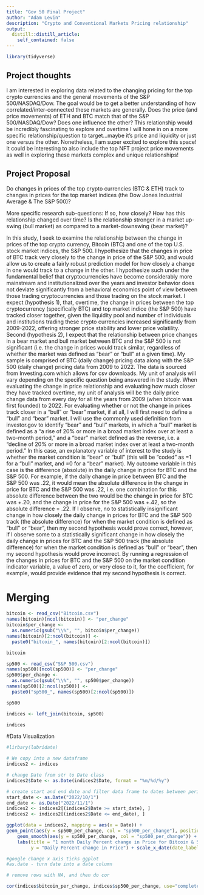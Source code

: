 ```yaml
---
title: "Gov 50 Final Project"
author: "Adam Levin"
description: "Crypto and Conventional Markets Pricing relationship"
output:
  distill::distill_article:
    self_contained: false
---
```


```r
library(tidyverse)
```


## Project thoughts

I am interested in exploring data related to the changing pricing for the top crypto currencies and the general movements of the S&P 500/NASDAQ/Dow. The goal would be to get a better understanding of how correlated/inter-connected these markets are generally. Does the price (and price movements) of ETH and BTC match that of the S&P 500/NASDAQ/Dow? Does one influence the other? This relationship would be incredibly fascinating to explore and overtime I will hone in on a more specific relationship/question to target...maybe it's price and liquidity or just one versus the other. Nonetheless, I am super excited to explore this space! It could be interesting to also include the top NFT project price movements as well in exploring these markets complex and unique relationships!

## Project Proposal 

Do changes in prices of the top crypto currencies (BTC & ETH) track to changes in prices for the top market indices (the Dow Jones Industrial Average & The S&P 500)? 

More specific research sub-questions:
If so, how closely? 
How has this relationship changed over time? 
Is the relationship stronger in a market up-swing (bull market) as compared to a market-downswing (bear market)? 

In this study, I seek to examine the relationship between the change in prices of the top crypto currency, Bitcoin (BTC) and one of the top U.S. stock market indices, the S&P 500. I hypothesize that the changes in price of BTC track very closely to the change in price of the S&P 500, and would allow us to create a fairly robust prediction model for how closely a change in one would track to a change in the other. I hypothesize such under the fundamental belief that cryptocurrencies have become considerably more mainstream and institutionalized over the years and investor behavior does not deviate significantly from a behavioral economics point of view between those trading cryptocurrencies and those trading on the stock market. I expect (hypothesis 1), that, overtime, the change in prices between the top cryptocurrency (specifically BTC) and top market indice (the S&P 500) have tracked closer together, given the liquidity pool and number of individuals and institutions trading these crypto currencies increased significantly from 2009-2022, offering stronger price stability and lower price volatility. Second (hypothesis 2), I expect that the relationship between price changes in a bear market and bull market between BTC and the S&P 500 is not significant (i.e. the change in prices would track similar, regardless of whether the market was defined as “bear” or “bull” at a given time). My sample is comprised  of BTC (daily change) pricing data along with the S&P 500 (daily change) pricing data from 2009 to 2022. The data is sourced from Investing.com which allows for csv downloads. My unit of analysis will vary depending on the specific question being answered in the study. When evaluating the change in price relationship and evaluating how much closer they have tracked overtime, my unit of analysis will be the daily price change data from every day for all the years from 2009 (when bitcoin was first founded) to 2022. For evaluating whether or not the change in prices track closer in a “bull” or “bear” market, if at all, I will first need to define a “bull” and “bear” market. I will use the commonly used definition from investor.gov to identify “bear” and “bull” markets, in which a “bull” market is defined as a “a rise of 20% or more in a broad market index over at least a two-month period,” and a “bear” market defined as the reverse, i.e. a “decline of 20% or more in a broad market index over at least a two-month period.” In this case, an explanatory variable of interest to the study is whether the market condition is “bear” or “bull” (this will be “coded” as =1 for a “bull” market, and =0 for a “bear” market). My outcome variable in this case is the difference (absolute) in the daily change in price for BTC and the S&P 500. For example, if the daily change in price between BTC and the S&P 500 was .22, it would mean the absolute difference in the change in price for BTC and the S&P 500 was .22, i.e. one combination for this absolute difference between the two would be the change in price for BTC was +.20, and the change in price for the S&P 500 was +.42, so the absolute difference = .22. If I observe, no to statistically insignificant change in how closely the daily change in prices for BTC and the S&P 500 track (the absolute difference) for when the market condition is defined as “bull” or “bear”, then my second hypothesis would prove correct, however, if I observe some to a statistically significant change in how closely the daily change in prices for BTC and the S&P 500 track (the absolute difference) for when the market condition is defined as “bull” or “bear”, then my second hypothesis would prove incorrect. By running a regression of the changes in prices for BTC and the S&P 500 on the market condition indicator variable, a value of zero, or very close to it, for the coefficient, for example, would provide evidence that my second hypothesis is correct. 







# Merging

```r
bitcoin <- read_csv("Bitcoin.csv")
names(bitcoin)[ncol(bitcoin)] <- "per_change"
bitcoin$per_change <-
  as.numeric(gsub("\\%", "", bitcoin$per_change))
names(bitcoin)[2:ncol(bitcoin)] <- 
  paste0("bitcoin_", names(bitcoin)[2:ncol(bitcoin)])

bitcoin

sp500 <- read_csv("S&P 500.csv")
names(sp500)[ncol(sp500)] <- "per_change"
sp500$per_change <-
  as.numeric(gsub("\\%", "", sp500$per_change))
names(sp500)[2:ncol(sp500)] <- 
  paste0("sp500_", names(sp500)[2:ncol(sp500)])

sp500

indices <- left_join(bitcoin, sp500)

indices
```

#Data Visualization

```r
#lirbary(lubridate)

# We copy into a new dataframe
indices2 <- indices

# change Date from str to Date class
indices2$Date <- as.Date(indices2$Date, format = "%m/%d/%y")

# create start and end date and filter data frame to dates between period
start_date <- as.Date("2022/10/1")
end_date <- as.Date("2022/11/1")
indices2 <- indices2[(indices2$Date >= start_date), ]
indices2 <- indices2[(indices2$Date <= end_date), ]

ggplot(data = indices2, mapping = aes(x = Date)) +
geom_point(aes(y = sp500_per_change, col = "sp500_per_change"), position = "jitter") + geom_point(aes(y = bitcoin_per_change, col = "bitcoin_per_change"), position = "jitter") +
    geom_smooth(aes(y = sp500_per_change, col = "sp500_per_change")) +  geom_smooth(aes(y = bitcoin_per_change, col = "bitcoin_per_change")) +
    labs(title = "1 month Daily Percent change in Price for Bitcoin & S&P500",x = "Dates from 10/1/22 to 11/1/22", 
         y = "Daily Percent change in Price") + scale_x_date(date_labels = "%b/%d")

#google change x axis ticks ggplot
#as.date - turn date into a date column 

```

```r

# remove rows with NA, and then do cor

cor(indices$bitcoin_per_change, indices$sp500_per_change, use="complete.obs")


```




